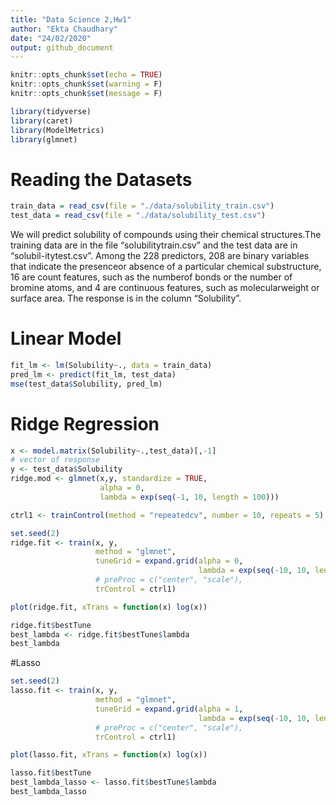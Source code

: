 ```yaml
---
title: "Data Science 2,Hw1"
author: "Ekta Chaudhary"
date: "24/02/2020"
output: github_document
---
```


```r
knitr::opts_chunk$set(echo = TRUE)
knitr::opts_chunk$set(warning = F)
knitr::opts_chunk$set(message = F)
```

```r
library(tidyverse)
library(caret)
library(ModelMetrics)
library(glmnet)
```

# Reading the Datasets 

```r
train_data = read_csv(file = "./data/solubility_train.csv")
test_data = read_csv(file = "./data/solubility_test.csv")
```

We will predict solubility of compounds using their chemical structures.The  training  data  are  in  the  file  “solubilitytrain.csv”  and  the  test  data  are  in  “solubil-itytest.csv”.  Among the 228 predictors, 208 are binary variables that indicate the presenceor absence of a particular chemical substructure, 16 are count features, such as the numberof bonds or the number of bromine atoms, and 4 are continuous features, such as molecularweight or surface area.  The response is in the column “Solubility”.

# Linear Model

```r
fit_lm <- lm(Solubility~., data = train_data)
pred_lm <- predict(fit_lm, test_data)
mse(test_data$Solubility, pred_lm)
```
# Ridge Regression 

```r
x <- model.matrix(Solubility~.,test_data)[,-1]
# vector of response
y <- test_data$Solubility
ridge.mod <- glmnet(x,y, standardize = TRUE,
                    alpha = 0, 
                    lambda = exp(seq(-1, 10, length = 100)))
```

```r
ctrl1 <- trainControl(method = "repeatedcv", number = 10, repeats = 5)

set.seed(2)
ridge.fit <- train(x, y,
                   method = "glmnet",
                   tuneGrid = expand.grid(alpha = 0, 
                                          lambda = exp(seq(-10, 10, length = 200))),
                   # preProc = c("center", "scale"),
                   trControl = ctrl1)

plot(ridge.fit, xTrans = function(x) log(x))
```
```r
ridge.fit$bestTune
best_lambda <- ridge.fit$bestTune$lambda
best_lambda
```


#Lasso 

```r
set.seed(2)
lasso.fit <- train(x, y,
                   method = "glmnet",
                   tuneGrid = expand.grid(alpha = 1, 
                                          lambda = exp(seq(-10, 10, length = 200))),
                   # preProc = c("center", "scale"),
                   trControl = ctrl1)

plot(lasso.fit, xTrans = function(x) log(x))
```


```r
lasso.fit$bestTune
best_lambda_lasso <- lasso.fit$bestTune$lambda
best_lambda_lasso
```




